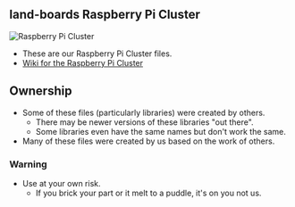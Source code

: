 == land-boards Raspberry Pi Cluster ==

<img src="http://land-boards.com/blwiki/images/0/0c/Pi-Cluster-P1010345-720px.jpg" alt="Raspberry Pi Cluster"></img>

* These are our Raspberry Pi Cluster files.
* [http://land-boards.com/blwiki/index.php?title=PiCluster Wiki for the Raspberry Pi Cluster]


== Ownership ==

* Some of these files (particularly libraries) were created by others.
** There may be newer versions of these libraries "out there".
** Some libraries even have the same names but don't work the same.
* Many of these files were created by us based on the work of others.

=== Warning ===

* Use at your own risk.
** If you brick your part or it melt to a puddle, it's on you not us.
